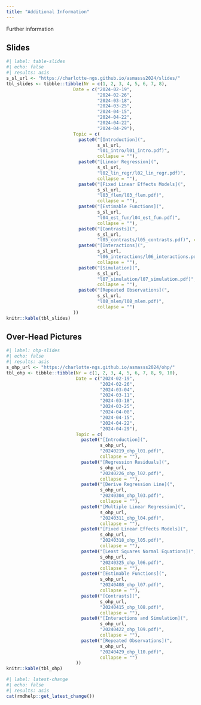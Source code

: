 ```yaml
---
title: "Additional Information"
---
```


Further information 

## Slides

```r
#| label: table-slides
#| echo: false
#| results: asis
s_sl_url <- "https://charlotte-ngs.github.io/asmasss2024/slides/"
tbl_slides <- tibble::tibble(Nr = c(1, 2, 3, 4, 5, 6, 7, 8),
                         Date = c("2024-02-19",
                                  "2024-02-26",
                                  "2024-03-18",
                                  "2024-03-25",
                                  "2024-04-15",
                                  "2024-04-22",
                                  "2024-04-22",
                                  "2024-04-29"),
                         Topic = c(
                           paste0("[Introduction](", 
                                  s_sl_url, 
                                  "l01_intro/l01_intro.pdf)", 
                                  collapse = ""),
                           paste0("[Linear Regression](",
                                  s_sl_url,
                                  "l02_lin_regr/l02_lin_regr.pdf)",
                                  collapse = ""),
                           paste0("[Fixed Linear Effects Models](",
                                  s_sl_url,
                                  "l03_flem/l03_flem.pdf)",
                                  collapse = ""),
                           paste0("[Estimable Functions](",
                                  s_sl_url,
                                  "l04_est_fun/l04_est_fun.pdf)",
                                  collapse = ""),
                           paste0("[Contrasts](",
                                  s_sl_url,
                                  "l05_contrasts/l05_contrasts.pdf)", collapse = ""),
                           paste0("[Interactions](",
                                  s_sl_url,
                                  "l06_interactions/l06_interactions.pdf)",
                                  collapse = ""),
                           paste0("[Simulation](",
                                  s_sl_url,
                                  "l07_simulation/l07_simulation.pdf)",
                                  collapse = ""),
                           paste0("[Repeated Observations](",
                                  s_sl_url,
                                  "l08_mlem/l08_mlem.pdf)",
                                  collapse = "")
                         ))
knitr::kable(tbl_slides)
```


## Over-Head Pictures

```r
#| label: ohp-slides
#| echo: false
#| results: asis
s_ohp_url <- "https://charlotte-ngs.github.io/asmasss2024/ohp/"
tbl_ohp <- tibble::tibble(Nr = c(1, 2, 3, 4, 5, 6, 7, 8, 9, 10),
                          Date = c("2024-02-19",
                                   "2024-02-26",
                                   "2024-03-04",
                                   "2024-03-11",
                                   "2024-03-18",
                                   "2024-03-25",
                                   "2024-04-08",
                                   "2024-04-15",
                                   "2024-04-22",
                                   "2024-04-29"),
                          Topic = c(
                            paste0("[Introduction](",
                                   s_ohp_url,
                                   "20240219_ohp_l01.pdf)",
                                   collapse = ""),
                            paste0("[Regression Residuals](",
                                   s_ohp_url, 
                                   "20240226_ohp_l02.pdf)",
                                   collapse = ""),
                            paste0("[Derive Regression Line](",
                                   s_ohp_url,
                                   "20240304_ohp_l03.pdf)",
                                   collapse = ""),
                            paste0("[Multiple Linear Regression](",
                                   s_ohp_url,
                                   "20240311_ohp_l04.pdf)",
                                   collapse = ""),
                            paste0("[Fixed Linear Effects Models](",
                                   s_ohp_url,
                                   "20240318_ohp_l05.pdf)",
                                   collapse = ""),
                            paste0("[Least Squares Normal Equations](",
                                   s_ohp_url,
                                   "20240325_ohp_l06.pdf)",
                                   collapse = ""),
                            paste0("[Estimable Functions](",
                                   s_ohp_url,
                                   "20240408_ohp_l07.pdf)",
                                   collapse = ""),
                            paste0("[Contrasts](",
                                   s_ohp_url,
                                   "20240415_ohp_l08.pdf)",
                                   collapse = ""),
                            paste0("[Interactions and Simulation](",
                                   s_ohp_url,
                                   "20240422_ohp_l09.pdf)",
                                   collapse = ""),
                            paste0("[Repeated Observations](",
                                   s_ohp_url,
                                   "20240429_ohp_l10.pdf)",
                                   collapse = "")
                          ))
knitr::kable(tbl_ohp)
```



```r
#| label: latest-change
#| echo: false
#| results: asis
cat(rmdhelp::get_latest_change())
```

